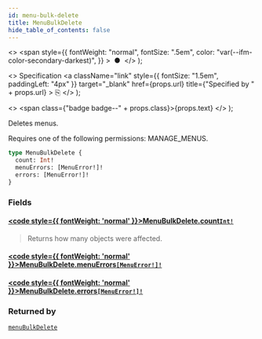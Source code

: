 ```yaml
---
id: menu-bulk-delete
title: MenuBulkDelete
hide_table_of_contents: false
---
```


  <>
    <span
      style={{
        fontWeight: "normal",
        fontSize: ".5em",
        color: "var(--ifm-color-secondary-darkest)",
      }}
    >
      &nbsp;●&nbsp;
    </span>
  </>
);

  <>
    Specification
    <a
      className="link"
      style={{ fontSize: "1.5em", paddingLeft: "4px" }}
      target="\_blank"
      href={props.url}
      title={"Specified by " + props.url}
    >
      ⎘
    </a>
  </>
);

  <>
    <span class={"badge badge--" + props.class}>{props.text}</span>
  </>
);

Deletes menus.

Requires one of the following permissions: MANAGE_MENUS.

```graphql
type MenuBulkDelete {
  count: Int!
  menuErrors: [MenuError!]!
  errors: [MenuError!]!
}
```

### Fields

#### [<code style={{ fontWeight: 'normal' }}>MenuBulkDelete.<b>count</b></code>](#)<Bullet />[`Int!`](../../../developer/api-reference/scalars/int) <Badge class="secondary" text="non-null"/> <Badge class="secondary" text="scalar"/>

> Returns how many objects were affected.

#### [<code style={{ fontWeight: 'normal' }}>MenuBulkDelete.<b>menuErrors</b></code>](#)<Bullet />[`[MenuError!]!`](../../../developer/api-reference/objects/menu-error) <Badge class="secondary" text="non-null"/> <Badge class="secondary" text="object"/>

>

#### [<code style={{ fontWeight: 'normal' }}>MenuBulkDelete.<b>errors</b></code>](#)<Bullet />[`[MenuError!]!`](../../../developer/api-reference/objects/menu-error) <Badge class="secondary" text="non-null"/> <Badge class="secondary" text="object"/>

>

### Returned by

[`menuBulkDelete`](../../../developer/api-reference/mutations/menu-bulk-delete) <Badge class="secondary" text="mutation"/>
